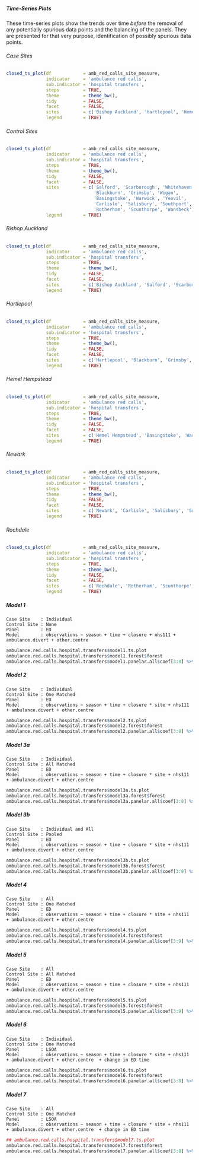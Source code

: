 ##### Time-Series Plots

These time-series plots show the trends over time *before* the removal of any potentially spurious data points and the balancing of the panels.  They are presented for that very purpose, identification of possibly spurious data points.

###### Case Sites

```r
closed_ts_plot(df            = amb_red_calls_site_measure,
               indicator     = 'ambulance red calls',
               sub.indicator = 'hospital transfers',
               steps         = TRUE,
               theme         = theme_bw(),
               tidy          = FALSE,
               facet         = FALSE,
               sites         = c('Bishop Auckland', 'Hartlepool', 'Hemel Hempstead', 'Newark', 'Rochdale'),
               legend        = TRUE)
```

###### Control Sites

```r
closed_ts_plot(df            = amb_red_calls_site_measure,
               indicator     = 'ambulance red calls',
               sub.indicator = 'hospital transfers',
               steps         = TRUE,
               theme         = theme_bw(),
               tidy          = FALSE,
               facet         = FALSE,
               sites         = c('Salford', 'Scarborough', 'Whitehaven',
                                 'Blackburn', 'Grimsby', 'Wigan',
                                 'Basingstoke', 'Warwick', 'Yeovil',
                                 'Carlisle', 'Salisbury', 'Southport',
                                 'Rotherham', 'Scunthorpe', 'Wansbeck'),
               legend        = TRUE)
```

###### Bishop Auckland

```r
closed_ts_plot(df            = amb_red_calls_site_measure,
               indicator     = 'ambulance red calls',
               sub.indicator = 'hospital transfers',
               steps         = TRUE,
               theme         = theme_bw(),
               tidy          = FALSE,
               facet         = FALSE,
               sites         = c('Bishop Auckland', 'Salford', 'Scarborough', 'Whitehaven'),
               legend        = TRUE)
```

###### Hartlepool

```r
closed_ts_plot(df            = amb_red_calls_site_measure,
               indicator     = 'ambulance red calls',
               sub.indicator = 'hospital transfers',
               steps         = TRUE,
               theme         = theme_bw(),
               tidy          = FALSE,
               facet         = FALSE,
               sites         = c('Hartlepool', 'Blackburn', 'Grimsby', 'Wigan'),
               legend        = TRUE)
```

###### Hemel Hempstead

```r
closed_ts_plot(df            = amb_red_calls_site_measure,
               indicator     = 'ambulance red calls',
               sub.indicator = 'hospital transfers',
               steps         = TRUE,
               theme         = theme_bw(),
               tidy          = FALSE,
               facet         = FALSE,
               sites         = c('Hemel Hempstead', 'Basingstoke', 'Warwick', 'Yeovil'),
               legend        = TRUE)
```

###### Newark

```r
closed_ts_plot(df            = amb_red_calls_site_measure,
               indicator     = 'ambulance red calls',
               sub.indicator = 'hospital transfers',
               steps         = TRUE,
               theme         = theme_bw(),
               tidy          = FALSE,
               facet         = FALSE,
               sites         = c('Newark', 'Carlisle', 'Salisbury', 'Southport'),
               legend        = TRUE)
```

###### Rochdale

```r
closed_ts_plot(df            = amb_red_calls_site_measure,
               indicator     = 'ambulance red calls',
               sub.indicator = 'hospital transfers',
               steps         = TRUE,
               theme         = theme_bw(),
               tidy          = FALSE,
               facet         = FALSE,
               sites         = c('Rochdale', 'Rotherham', 'Scunthorpe', 'Wansbeck'),
               legend        = TRUE)
```


##### Model 1
`Case Site    : Individual`\
`Control Site : None`\
`Panel        : ED`\
`Model        : observations ~ season + time + closure + nhs111 + ambulance.divert + other.centre `\

```r
ambulance.red.calls.hospital.transfers$model1.ts.plot
ambulance.red.calls.hospital.transfers$model1.forest$forest
ambulance.red.calls.hospital.transfers$model1.panelar.all$coef[3:8] %>% kable(caption = ambulance.red.calls.hospital.transfers$model1.panelar.all$caption)
```

##### Model 2

`Case Site    : Individual`\
`Control Site : One Matched`\
`Panel        : ED`\
`Model        : observations ~ season + time + closure * site + nhs111 + ambulance.divert + other.centre `\

```r
ambulance.red.calls.hospital.transfers$model2.ts.plot
ambulance.red.calls.hospital.transfers$model2.forest$forest
ambulance.red.calls.hospital.transfers$model2.panelar.all$coef[3:8] %>% kable(caption = ambulance.red.calls.hospital.transfers$model2.panelar.all$caption)
```

##### Model 3a

`Case Site    : Individual`\
`Control Site : All Matched`\
`Panel        : ED`\
`Model        : observations ~ season + time + closure * site + nhs111 + ambulance.divert + other.centre `\

```r
ambulance.red.calls.hospital.transfers$model3a.ts.plot
ambulance.red.calls.hospital.transfers$model3a.forest$forest
ambulance.red.calls.hospital.transfers$model3a.panelar.all$coef[3:8] %>% kable(caption = ambulance.red.calls.hospital.transfers$model3a.panelar.all$caption)
```


##### Model 3b

`Case Site    : Individual and All`\
`Control Site : Pooled`\
`Panel        : ED`\
`Model        : observations ~ season + time + closure * site + nhs111 + ambulance.divert + other.centre`\

```r
ambulance.red.calls.hospital.transfers$model3b.ts.plot
ambulance.red.calls.hospital.transfers$model3b.forest$forest
ambulance.red.calls.hospital.transfers$model3b.panelar.all$coef[3:8] %>% kable(caption = ambulance.red.calls.hospital.transfers$model3b.panelar.all$caption)
```

##### Model 4

`Case Site    : All`\
`Control Site : One Matched`\
`Panel        : ED`\
`Model        : observations ~ season + time + closure * site + nhs111 + ambulance.divert + other.centre `\

```r
ambulance.red.calls.hospital.transfers$model4.ts.plot
ambulance.red.calls.hospital.transfers$model4.forest$forest
ambulance.red.calls.hospital.transfers$model4.panelar.all$coef[3:9] %>% kable(caption = ambulance.red.calls.hospital.transfers$model4.panelar.all$caption)
```

##### Model 5

`Case Site    : All`\
`Control Site : All Matched`\
`Panel        : ED`\
`Model        : observations ~ season + time + closure * site + nhs111 + ambulance.divert + other.centre `\


```r
ambulance.red.calls.hospital.transfers$model5.ts.plot
ambulance.red.calls.hospital.transfers$model5.forest$forest
ambulance.red.calls.hospital.transfers$model5.panelar.all$coef[3:9] %>% kable(caption = ambulance.red.calls.hospital.transfers$model5.panelar.all$caption)
```

##### Model 6

`Case Site    : Individual`\
`Control Site : One Matched`\
`Panel        : LSOA`\
`Model        : observations ~ season + time + closure * site + nhs111 + ambulance.divert + other.centre  + change in ED time`\

```r
ambulance.red.calls.hospital.transfers$model6.ts.plot
ambulance.red.calls.hospital.transfers$model6.forest$forest
ambulance.red.calls.hospital.transfers$model6.panelar.all$coef[3:8] %>% kable(caption = ambulance.red.calls.hospital.transfers$model6.panelar.all$caption)
```

##### Model 7

`Case Site    : All`\
`Control Site : One Matched`\
`Panel        : LSOA`\
`Model        : observations ~ season + time + closure * site + nhs111 + ambulance.divert + other.centre  + change in ED time`\

```r
## ambulance.red.calls.hospital.transfers$model7.ts.plot
ambulance.red.calls.hospital.transfers$model7.forest$forest
ambulance.red.calls.hospital.transfers$model7.panelar.all$coef[3:8] %>% kable(caption = ambulance.red.calls.hospital.transfers$model7.panelar.all$caption)
```
